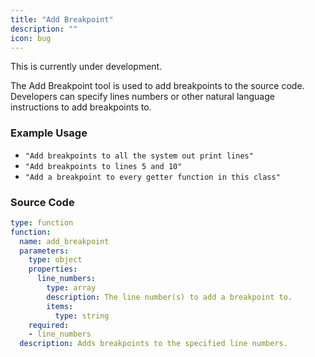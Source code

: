 ```yaml
---
title: "Add Breakpoint"
description: ""
icon: bug
---
```


<Warning>This is currently under development.</Warning>

The Add Breakpoint tool is used to add breakpoints to the source code. Developers can specify lines numbers or other
natural language instructions to add breakpoints to.

### Example Usage

- `"Add breakpoints to all the system out print lines"`
- `"Add breakpoints to lines 5 and 10"`
- `"Add a breakpoint to every getter function in this class"`

### Source Code

```yaml
type: function
function:
  name: add_breakpoint
  parameters:
    type: object
    properties:
      line_numbers:
        type: array
        description: The line number(s) to add a breakpoint to.
        items:
          type: string
    required:
    - line_numbers
  description: Adds breakpoints to the specified line numbers.
```
